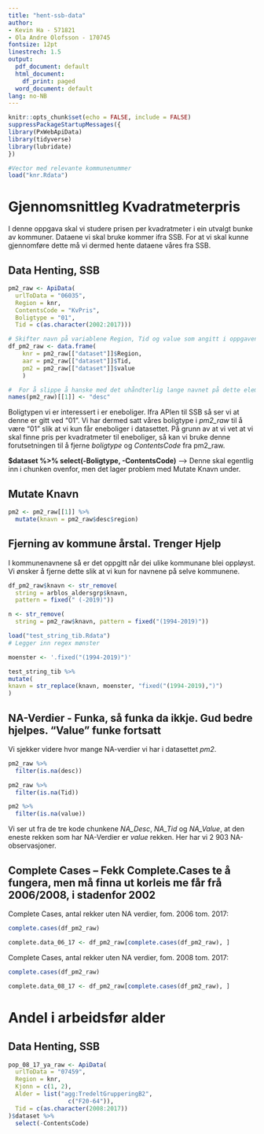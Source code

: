 ```yaml
---
title: "hent-ssb-data"
author:
- Kevin Ha - 571821
- Ola Andre Olofsson - 170745
fontsize: 12pt
linestrech: 1.5
output:
  pdf_document: default
  html_document:
    df_print: paged
  word_document: default
lang: no-NB
---
```


```r
knitr::opts_chunk$set(echo = FALSE, include = FALSE)
suppressPackageStartupMessages({
library(PxWebApiData)
library(tidyverse)
library(lubridate)
})
```

```r
#Vector med relevante kommunenummer
load("knr.Rdata")
```

# Gjennomsnittleg Kvadratmeterpris

I denne oppgava skal vi studere prisen per kvadratmeter i ein utvalgt bunke av kommuner. Dataene vi skal bruke kommer ifra SSB. For at vi skal kunne gjennomføre dette må vi dermed hente dataene våres fra SSB.

## Data Henting, SSB

```r
pm2_raw <- ApiData(
  urlToData = "06035",
  Region = knr,
  ContentsCode = "KvPris",
  Boligtype = "01",
  Tid = c(as.character(2002:2017)))

# Skifter navn på variablene Region, Tid og value som angitt i oppgaven
df_pm2_raw <- data.frame(
    knr = pm2_raw[["dataset"]]$Region,
    aar = pm2_raw[["dataset"]]$Tid,
    pm2 = pm2_raw[["dataset"]]$value
    )

#  For å slippe å hanske med det uhåndterlig lange navnet på dette elementet skifter vi først navn på dette til “desc”.
names(pm2_raw)[[1]] <- "desc"
```

Boligtypen vi er interessert i er eneboliger. Ifra APIen til SSB så ser vi at denne er gitt ved "01". Vi har dermed satt våres boligtype i *pm2_raw* til å være "01" slik at vi kun får eneboliger i datasettet. På grunn av at vi vet at vi skal finne pris per kvadratmeter til eneboliger, så kan vi bruke denne forutsetningen til å fjerne *boligtype* og *ContentsCode* fra pm2_raw.

**$dataset %>% select(-Boligtype, -ContentsCode)** --> Denne skal egentlig inn i chunken ovenfor, men det lager problem med Mutate Knavn under.

## Mutate Knavn

```r
pm2 <- pm2_raw[[1]] %>%
  mutate(knavn = pm2_raw$desc$region)
```

## Fjerning av kommune årstal. **Trenger Hjelp**

I kommunenavnene så er det oppgitt når dei ulike kommunane blei oppløyst. Vi ønsker å fjerne dette slik at vi kun for navnene på selve kommunene.

```r
df_pm2_raw$knavn <- str_remove(
  string = arblos_aldersgrp$knavn,
  pattern = fixed(" (-2019)"))
```
```r
n <- str_remove(
  string = pm2_raw$knavn, pattern = fixed("(1994-2019)"))
```


```r
load("test_string_tib.Rdata")
# Legger inn regex mønster

moenster <- '.fixed("(1994-2019)")'

test_string_tib %>%
mutate(
knavn = str_replace(knavn, moenster, "fixed("(1994-2019),")")
)
```

## NA-Verdier - **Funka, så funka da ikkje. Gud bedre hjelpes. "Value" funke fortsatt**

Vi sjekker videre hvor mange NA-verdier vi har i datasettet *pm2*.

```r
pm2_raw %>% 
  filter(is.na(desc))
```

```r
pm2_raw %>% 
  filter(is.na(Tid))
```

```r
pm2 %>% 
  filter(is.na(value))
```

Vi ser ut fra de tre kode chunkene *NA_Desc*, *NA_Tid* og *NA_Value*, at den eneste rekken som har NA-Verdier er *value* rekken.  Her har vi 2 903 NA-observasjoner.

## Complete Cases -- **Fekk Complete.Cases te å fungera, men må finna ut korleis me får frå 2006/2008, i stadenfor 2002**

Complete Cases, antal rekker uten NA verdier, fom. 2006 tom. 2017:

```r
complete.cases(df_pm2_raw)
```

```r
complete.data_06_17 <- df_pm2_raw[complete.cases(df_pm2_raw), ]
```

Complete Cases, antal rekker uten NA verdier, fom. 2008 tom. 2017:

```r
complete.cases(df_pm2_raw)
```

```r
complete.data_08_17 <- df_pm2_raw[complete.cases(df_pm2_raw), ]
```

# Andel i arbeidsfør alder

## Data Henting, SSB

```r
pop_08_17_ya_raw <- ApiData(
  urlToData = "07459",
  Region = knr,
  Kjonn = c(1, 2),
  Alder = list("agg:TredeltGrupperingB2",
                 c("F20-64")),
  Tid = c(as.character(2008:2017))
)$dataset %>% 
  select(-ContentsCode)
```

